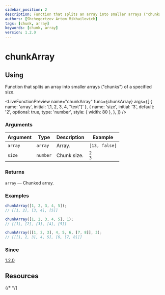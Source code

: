 ```yaml
---
sidebar_position: 2
description: Function that splits an array into smaller arrays ("chunks") of a specified size.
authors: [Shchegortzov Artem Mikhailovich]
tags: [chunk, array]
keywords: [chunk, array]
version: 1.2.0
---
```



# chunkArray

## Using

Function that splits an array into smaller arrays ("chunks") of a specified size.

<LiveFunctionPreview
  name="chunkArray"
  func={chunkArray}
  args={[
    { name: 'array', initial: '[1, 2, 3, 4, "text"]' },
    {
      name: 'size',
      initial: '3',
      default: '2',
      optional: true,
      type: 'number',
      style: { width: 80 },
    },
  ]}
/>

### Arguments

| Argument | Type     | Description | Example        |
| -------- | -------- | ----------- | -------------- |
| `array`  | `array`  | Array.      | `[13, false]`  |
| `size`   | `number` | Chunk size. | `2` <br /> `3` |

### Returns

`array` — Chunked array.

### Examples

```js
chunkArray([1, 2, 3, 4, 5]);
// [[1, 2], [3, 4], [5]]

chunkArray([1, 2, 3, 4, 5], 1);
// [[1], [2], [3], [4], [5]]

chunkArray([[1, 2, 3], 4, 5, 6, [7, 8]], 3);
// [[[1, 2, 3], 4, 5], [6, [7, 8]]]
```

### Since

[1.2.0](https://www.npmjs.com/package/shegit/v/1.2.0)

## Resources

<div style={{ display: 'flex', gap: 20 }}>
  <GitHubResourceButton link="https://github.com/or-temka/shegit/tree/v1.2.0/src/functions/operation/chunkArray" />
  {/* <CodeSandboxResourceButton link="https://codesandbox.io/p/sandbox/rgbarraytoobj-rppnwn" /> */}
</div>
